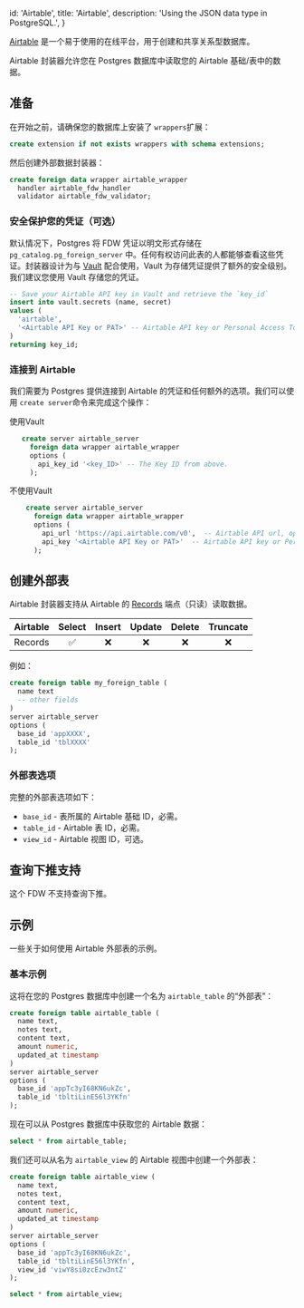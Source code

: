 
  id: 'Airtable',
  title: 'Airtable',
  description: 'Using the JSON data type in PostgreSQL.',
}

[Airtable](https://www.airtable.com) 是一个易于使用的在线平台，用于创建和共享关系型数据库。

Airtable 封装器允许您在 Postgres 数据库中读取您的 Airtable 基础/表中的数据。

## 准备

在开始之前，请确保您的数据库上安装了 `wrappers`扩展：

```sql
create extension if not exists wrappers with schema extensions;
```

然后创建外部数据封装器：

```sql
create foreign data wrapper airtable_wrapper
  handler airtable_fdw_handler
  validator airtable_fdw_validator;
```

### 安全保护您的凭证（可选）

默认情况下，Postgres 将 FDW 凭证以明文形式存储在  `pg_catalog.pg_foreign_server` 中。任何有权访问此表的人都能够查看这些凭证。封装器设计为与 [Vault](https://supabase.com/docs/guides/database/vault) 配合使用，Vault 为存储凭证提供了额外的安全级别。我们建议您使用 Vault 存储您的凭证。

```sql
-- Save your Airtable API key in Vault and retrieve the `key_id`
insert into vault.secrets (name, secret)
values (
  'airtable',
  '<Airtable API Key or PAT>' -- Airtable API key or Personal Access Token (PAT)
)
returning key_id;
```

### 连接到 Airtable


我们需要为 Postgres 提供连接到 Airtable 的凭证和任何额外的选项。我们可以使用 `create server`命令来完成这个操作：

使用Vault

 ```sql
    create server airtable_server
      foreign data wrapper airtable_wrapper
      options (
        api_key_id '<key_ID>' -- The Key ID from above.
      );
```

不使用Vault

```sql
    create server airtable_server
      foreign data wrapper airtable_wrapper
      options (
        api_url 'https://api.airtable.com/v0',  -- Airtable API url, optional
        api_key '<Airtable API Key or PAT>'  -- Airtable API key or Personal Access Token (PAT), required
      );
```

## 创建外部表

Airtable 封装器支持从 Airtable 的  [Records](https://airtable.com/developers/web/api/list-records) 端点（只读）读取数据。

| Airtable | Select | Insert | Update | Delete | Truncate |
| -------- | :----: | :----: | :----: | :----: | :------: |
| Records  |   ✅   |   ❌   |   ❌   |   ❌   |    ❌    |

例如：

```sql
create foreign table my_foreign_table (
  name text
  -- other fields
)
server airtable_server
options (
  base_id 'appXXXX',
  table_id 'tblXXXX'
);
```

### 外部表选项

完整的外部表选项如下：

- `base_id`  - 表所属的 Airtable 基础 ID，必需。
- `table_id` - Airtable 表 ID，必需。
- `view_id` - Airtable 视图 ID，可选。

## 查询下推支持

这个 FDW 不支持查询下推。

## 示例

一些关于如何使用 Airtable 外部表的示例。

### 基本示例

这将在您的 Postgres 数据库中创建一个名为 `airtable_table` 的“外部表”：

```sql
create foreign table airtable_table (
  name text,
  notes text,
  content text,
  amount numeric,
  updated_at timestamp
)
server airtable_server
options (
  base_id 'appTc3yI68KN6ukZc',
  table_id 'tbltiLinE56l3YKfn'
);
```

现在可以从 Postgres 数据库中获取您的 Airtable 数据：

```sql
select * from airtable_table;
```

我们还可以从名为 `airtable_view` 的 Airtable 视图中创建一个外部表：

```sql
create foreign table airtable_view (
  name text,
  notes text,
  content text,
  amount numeric,
  updated_at timestamp
)
server airtable_server
options (
  base_id 'appTc3yI68KN6ukZc',
  table_id 'tbltiLinE56l3YKfn',
  view_id 'viwY8si0zcEzw3ntZ'
);

select * from airtable_view;
```



